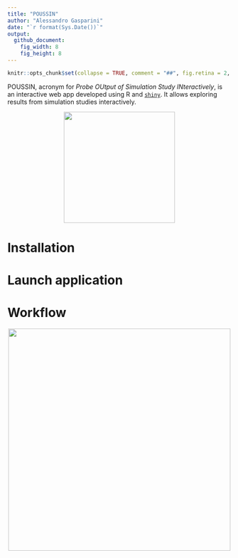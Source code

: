 ```yaml
---
title: "POUSSIN"
author: "Alessandro Gasparini"
date: "`r format(Sys.Date())`"
output:
  github_document:
    fig_width: 8
    fig_height: 8
---
```


<!-- README.md is generated from README.Rmd. Please edit that file -->
```r
knitr::opts_chunk$set(collapse = TRUE, comment = "##", fig.retina = 2, fig.path = "README_figs/")
```

POUSSIN, acronym for _Probe OUtput of Simulation Study INteractively_, is an interactive web app developed using R and [`shiny`](https://shiny.rstudio.com/). It allows exploring results from simulation studies interactively.

<img src="README_figs/poussin.jpg" width="250" style="display: block; margin: auto;" />

# Installation

# Launch application

# Workflow

<img src="README_figs/sirex-workflow.png" width="500" style="display: block; margin: auto;" />
